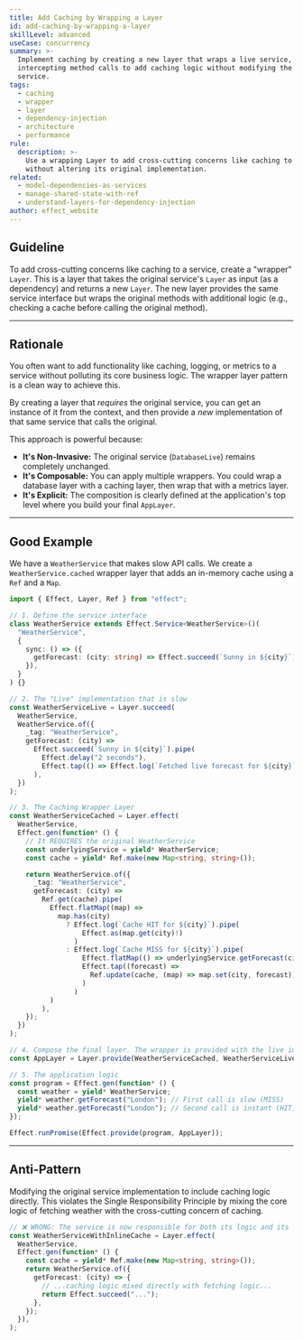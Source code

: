 ```yaml
---
title: Add Caching by Wrapping a Layer
id: add-caching-by-wrapping-a-layer
skillLevel: advanced
useCase: concurrency
summary: >-
  Implement caching by creating a new layer that wraps a live service,
  intercepting method calls to add caching logic without modifying the original
  service.
tags:
  - caching
  - wrapper
  - layer
  - dependency-injection
  - architecture
  - performance
rule:
  description: >-
    Use a wrapping Layer to add cross-cutting concerns like caching to a service
    without altering its original implementation.
related:
  - model-dependencies-as-services
  - manage-shared-state-with-ref
  - understand-layers-for-dependency-injection
author: effect_website
---
```


## Guideline

To add cross-cutting concerns like caching to a service, create a "wrapper" `Layer`. This is a layer that takes the original service's `Layer` as input (as a dependency) and returns a new `Layer`. The new layer provides the same service interface but wraps the original methods with additional logic (e.g., checking a cache before calling the original method).

---

## Rationale

You often want to add functionality like caching, logging, or metrics to a service without polluting its core business logic. The wrapper layer pattern is a clean way to achieve this.

By creating a layer that *requires* the original service, you can get an instance of it from the context, and then provide a *new* implementation of that same service that calls the original.

This approach is powerful because:
-   **It's Non-Invasive:** The original service (`DatabaseLive`) remains completely unchanged.
-   **It's Composable:** You can apply multiple wrappers. You could wrap a database layer with a caching layer, then wrap that with a metrics layer.
-   **It's Explicit:** The composition is clearly defined at the application's top level where you build your final `AppLayer`.

---

## Good Example

We have a `WeatherService` that makes slow API calls. We create a `WeatherService.cached` wrapper layer that adds an in-memory cache using a `Ref` and a `Map`.

```typescript
import { Effect, Layer, Ref } from "effect";

// 1. Define the service interface
class WeatherService extends Effect.Service<WeatherService>()(
  "WeatherService",
  {
    sync: () => ({
      getForecast: (city: string) => Effect.succeed(`Sunny in ${city}`),
    }),
  }
) {}

// 2. The "Live" implementation that is slow
const WeatherServiceLive = Layer.succeed(
  WeatherService,
  WeatherService.of({
    _tag: "WeatherService",
    getForecast: (city) =>
      Effect.succeed(`Sunny in ${city}`).pipe(
        Effect.delay("2 seconds"),
        Effect.tap(() => Effect.log(`Fetched live forecast for ${city}`))
      ),
  })
);

// 3. The Caching Wrapper Layer
const WeatherServiceCached = Layer.effect(
  WeatherService,
  Effect.gen(function* () {
    // It REQUIRES the original WeatherService
    const underlyingService = yield* WeatherService;
    const cache = yield* Ref.make(new Map<string, string>());

    return WeatherService.of({
      _tag: "WeatherService",
      getForecast: (city) =>
        Ref.get(cache).pipe(
          Effect.flatMap((map) =>
            map.has(city)
              ? Effect.log(`Cache HIT for ${city}`).pipe(
                  Effect.as(map.get(city)!)
                )
              : Effect.log(`Cache MISS for ${city}`).pipe(
                  Effect.flatMap(() => underlyingService.getForecast(city)),
                  Effect.tap((forecast) =>
                    Ref.update(cache, (map) => map.set(city, forecast))
                  )
                )
          )
        ),
    });
  })
);

// 4. Compose the final layer. The wrapper is provided with the live implementation.
const AppLayer = Layer.provide(WeatherServiceCached, WeatherServiceLive);

// 5. The application logic
const program = Effect.gen(function* () {
  const weather = yield* WeatherService;
  yield* weather.getForecast("London"); // First call is slow (MISS)
  yield* weather.getForecast("London"); // Second call is instant (HIT)
});

Effect.runPromise(Effect.provide(program, AppLayer));

```

---

## Anti-Pattern

Modifying the original service implementation to include caching logic directly. This violates the Single Responsibility Principle by mixing the core logic of fetching weather with the cross-cutting concern of caching.

```typescript
// ❌ WRONG: The service is now responsible for both its logic and its caching strategy.
const WeatherServiceWithInlineCache = Layer.effect(
  WeatherService,
  Effect.gen(function* () {
    const cache = yield* Ref.make(new Map<string, string>());
    return WeatherService.of({
      getForecast: (city) => {
        // ...caching logic mixed directly with fetching logic...
        return Effect.succeed("...");
      },
    });
  }),
);
```
